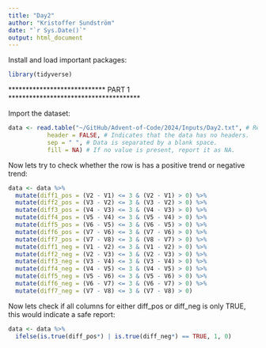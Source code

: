 ```yaml
---
title: "Day2"
author: "Kristoffer Sundström"
date: "`r Sys.Date()`"
output: html_document
---
```


Install and load important packages:
```r
library(tidyverse)
```


**************************** PART 1 **************************************

Import the dataset:
```r
data <- read.table("~/GitHub/Advent-of-Code/2024/Inputs/Day2.txt", # Reads the table from the GitHub directory.
           header = FALSE, # Indicates that the data has no headers.
           sep = " ", # Data is separated by a blank space.
           fill = NA) # If no value is present, report it as NA.
```

Now lets try to check whether the row is has a positive trend or negative trend:
```r
data <- data %>%
  mutate(diff1_pos = (V2 - V1) <= 3 & (V2 - V1) > 0) %>%
  mutate(diff2_pos = (V3 - V2) <= 3 & (V3 - V2) > 0) %>%
  mutate(diff3_pos = (V4 - V3) <= 3 & (V4 - V3) > 0) %>%
  mutate(diff4_pos = (V5 - V4) <= 3 & (V5 - V4) > 0) %>%
  mutate(diff5_pos = (V6 - V5) <= 3 & (V6 - V5) > 0) %>%
  mutate(diff6_pos = (V7 - V6) <= 3 & (V7 - V6) > 0) %>%
  mutate(diff7_pos = (V7 - V8) <= 3 & (V8 - V7) > 0) %>%
  mutate(diff1_neg = (V1 - V2) <= 3 & (V1 - V2) > 0) %>%
  mutate(diff2_neg = (V2 - V3) <= 3 & (V2 - V3) > 0) %>%
  mutate(diff3_neg = (V3 - V4) <= 3 & (V3 - V4) > 0) %>%
  mutate(diff4_neg = (V4 - V5) <= 3 & (V4 - V5) > 0) %>%
  mutate(diff5_neg = (V5 - V6) <= 3 & (V5 - V6) > 0) %>%
  mutate(diff6_neg = (V6 - V7) <= 3 & (V6 - V7) > 0) %>%
  mutate(diff7_neg = (V7 - V8) <= 3 & (V7 - V8) > 0)
```

Now lets check if all columns for either diff_pos or diff_neg is only TRUE,
this would indicate a safe report:
```r
data <- data %>%
  ifelse(is.true(diff_pos*) | is.true(diff_neg*) == TRUE, 1, 0)
```

